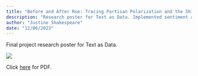 ```yaml
---
title: "Before and After Roe: Tracing Partisan Polarization and the Shifting Landscape of Congressional Discourse on Abortion"
description: "Research poster for Text as Data. Implemented sentiment analysis and structural topic modeling (STM) on speeches made in Congress to assess shifts in legislative discourse on abortion following the Supreme Court's Roe v. Wade decision."
author: "Justine Shakespeare"
date: "12/06/2023"
---
```


Final project research poster for Text as Data.

![](Justine_Shakespeare_DACSS758_Text_as_Data.png)

Click [here](Justine_Shakespeare_DACSS758_Text_as_Data.pdf) for PDF.
